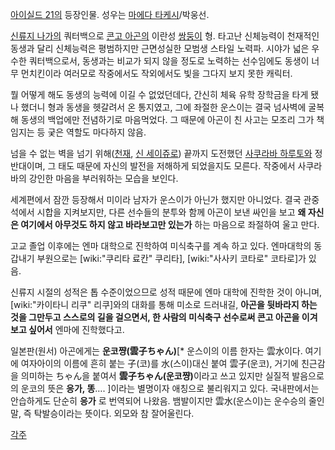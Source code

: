 [[아이실드 21]]의 등장인물. 성우는 [[마에다 타케시]]/박웅선.

[[신류지 나가]]의 쿼터백으로 [[콘고 아곤]]의 이란성 [[쌍둥이]] 형.
타고난 신체능력이 천재적인 동생과 달리 신체능력은 평범하지만 근면성실한 모범생 스타일 노력파. 시야가 넓은 우수한 쿼터백으로서, 동생과는 비교가 되지 않을 정도로 노력하는 선수임에도 동생이 너무 먼치킨이라 여러모로 작중에서도 작외에서도 빛을 그다지 보지 못한 캐릭터.

뭘 어떻게 해도 동생의 능력에 이길 수 없었던데다, 간신히 체육 유학 장학금을 타게 됐나 했더니 형과 동생을 헷갈려서 온 통지였고, 그에 좌절한 운스이는 결국 넘사벽에 굴복해 동생의 백업에만 전념하기로 마음먹었다. 그 때문에 아곤이 친 사고는 모조리 그가 책임지는 등 궂은 역할도 마다하지 않음.

넘을 수 없는 벽을 넘기 위해([[천재]], [[신 세이쥬로]]) 끝까지 도전했던 [[사쿠라바 하루토]]와 정반대이며, 그 태도 때문에 자신의 발전을 저해하게 되었을지도 모른다. 작중에서 사쿠라바의 강인한 마음을 부러워하는 모습을 보인다.

세계편에서 잠깐 등장해서 미이라 남자가 운스이가 아닌가 했지만 아니었다.
결국 관중석에서 시합을 지켜보지만, 다른 선수들의 분투와 함께 아곤이 보낸 싸인을 보고 '''왜 자신은 여기에서 아무것도 하지 않고 바라보고만 있는가''' 하는 마음으로 좌절하여 울고 만다.

고교 졸업 이후에는 엔마 대학으로 진학하여 미식축구를 계속 하고 있다.
엔마대학의 동갑내기 부원으로는 [wiki:"쿠리타 료칸" 쿠리타], [wiki:"사사키 코타로" 코타로]가 있음.

신류지 시절의 성적은 톱 수준이었으므로 성적 때문에 엔마 대학에 진학한 것이 아니며, [wiki:"카이타니 리쿠" 리쿠]와의 대화를 통해 미소로 드러내길, '''아곤을 뒷바라지 하는 것을 그만두고 스스로의 길을 걸으면서, 한 사람의 미식축구 선수로써 콘고 아곤을 이겨보고 싶어서''' 엔마에 진학했다고.

일본판(원서) 아곤에게는 '''운코쨩(雲子ちゃん)'''[* 운스이의 이름 한자는 雲水이다. 여기에 여자아이의 이름에 흔히 붙는 子(코)를 水(스이)대신 붙여 雲子(운코), 거기에 친근감을 의미하는 ちゃん을 붙여서 '''雲子ちゃん(운코쨩)'''이라고 쓰고 있지만 실질적 발음으로의 운코의 뜻은 '''응가, 똥'''…. ]이라는 별명이자 애칭으로 불리워지고 있다.
국내판에서는 안습하게도 단순히 '''응가''' 로 번역되어 나왔음.
뱀발이지만 雲水(운스이)는 운수승의 줄인말, 즉 탁발승이라는 뜻이다. 외모와 참 잘어울린다.

[[각주]]
